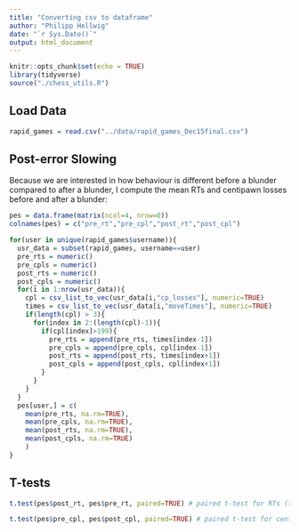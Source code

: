 ```yaml
---
title: "Converting csv to dataframe"
author: "Philipp Hellwig"
date: "`r Sys.Date()`"
output: html_document
---
```


```r
knitr::opts_chunk$set(echo = TRUE)
library(tidyverse)
source("./chess_utils.R")
```

## Load Data

```r
rapid_games = read.csv("../data/rapid_games_Dec15final.csv")
```

## Post-error Slowing

Because we are interested in how behaviour is different before a blunder compared to after a blunder, I compute the mean RTs and centipawn losses before and after a blunder:

```r
pes = data.frame(matrix(ncol=4, nrow=0))
colnames(pes) = c("pre_rt","pre_cpl","post_rt","post_cpl")

for(user in unique(rapid_games$username)){
  usr_data = subset(rapid_games, username==user)
  pre_rts = numeric()
  pre_cpls = numeric() 
  post_rts = numeric()
  post_cpls = numeric()
  for(i in 1:nrow(usr_data)){
    cpl = csv_list_to_vec(usr_data[i,"cp_losses"], numeric=TRUE)
    times = csv_list_to_vec(usr_data[i,"moveTimes"], numeric=TRUE)
    if(length(cpl) > 3){
      for(index in 2:(length(cpl)-1)){
        if(cpl[index]>199){
          pre_rts = append(pre_rts, times[index-1])
          pre_cpls = append(pre_cpls, cpl[index-1])
          post_rts = append(post_rts, times[index+1])
          post_cpls = append(post_cpls, cpl[index+1])
        }
      }
    }
  }
  pes[user,] = c(
    mean(pre_rts, na.rm=TRUE), 
    mean(pre_cpls, na.rm=TRUE), 
    mean(post_rts, na.rm=TRUE), 
    mean(post_cpls, na.rm=TRUE)
    )
}
```

## T-tests

```r
t.test(pes$post_rt, pes$pre_rt, paired=TRUE) # paired t-test for RTs (thinking times)
```

```r
t.test(pes$pre_cpl, pes$post_cpl, paired=TRUE) # paired t-test for centipawn losses
```

